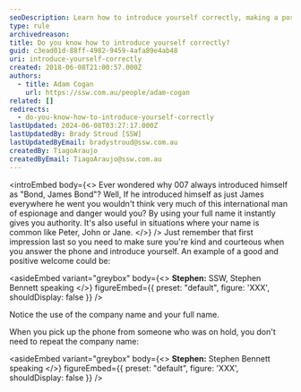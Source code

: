 ```yaml
---
seoDescription: Learn how to introduce yourself correctly, making a positive first impression with authority and courtesy.
type: rule
archivedreason:
title: Do you know how to introduce yourself correctly?
guid: c3ead01d-88ff-4982-9459-4afa89e4ab48
uri: introduce-yourself-correctly
created: 2018-06-08T21:00:57.000Z
authors:
  - title: Adam Cogan
    url: https://ssw.com.au/people/adam-cogan
related: []
redirects:
  - do-you-know-how-to-introduce-yourself-correctly
lastUpdated: 2024-06-08T03:27:17.000Z
lastUpdatedBy: Brady Stroud [SSW]
lastUpdatedByEmail: bradystroud@ssw.com.au
createdBy: TiagoAraujo
createdByEmail: TiagoAraujo@ssw.com.au
---
```


<introEmbed
  body={<>
Ever wondered why 007 always introduced himself as "Bond, James Bond"? Well, If he introduced himself as just James everywhere he went you wouldn't think very much of this international man of espionage and danger would you? By using your full name it instantly gives you authority. It's also useful in situations where your name is common like Peter, John or Jane.
  </>}
/>
Just remember that first impression last so you need to make sure you're kind and courteous when you answer the phone and introduce yourself. An example of a good and positive welcome could be:

<asideEmbed
  variant="greybox"
  body={<>
    **Stephen:** SSW, Stephen Bennett speaking
  </>}
  figureEmbed={{
    preset: "default",
    figure: 'XXX',
    shouldDisplay: false
  }}
/>

Notice the use of the company name and your full name.

When you pick up the phone from someone who was on hold, you don't need to repeat the company name:

<asideEmbed
  variant="greybox"
  body={<>
    **Stephen:** Stephen Bennett speaking
  </>}
  figureEmbed={{
    preset: "default",
    figure: 'XXX',
    shouldDisplay: false
  }}
/>

